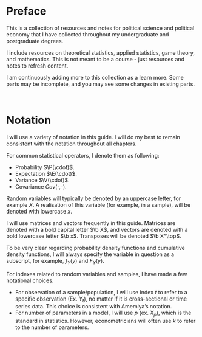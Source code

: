 # Preface {.unnumbered}

This is a collection of resources and notes for political science and political economy that I have collected throughout my undergraduate and postgraduate degrees.

I include resources on theoretical statistics, applied statistics, game theory, and mathematics. This is not meant to be a course - just resources and notes to refresh content.

I am continuously adding more to this collection as a learn more. Some parts may be incomplete, and you may see some changes in existing parts.

<br />

# Notation

I will use a variety of notation in this guide. I will do my best to remain consistent with the notation throughout all chapters.

For common statistical operators, I denote them as following:

-   Probability $\P(\cdot)$.
-   Expectation $\E(\cdot)$.
-   Variance $\V(\cdot)$.
-   Covariance $Cov(\cdot, \cdot)$.

Random variables will typically be denoted by an uppercase letter, for example $X$. A realisation of this variable (for example, in a sample), will be denoted with lowercase $x$.

I will use matrices and vectors frequently in this guide. Matrices are denoted with a bold capital letter $\b X$, and vectors are denoted with a bold lowercase letter $\b x$. Transposes will be denoted $\b X^\top$.

To be very clear regarding probability density functions and cumulative density functions, I will always specify the variable in question as a subscript, for example, $f_Y(y)$ and $F_Y(y)$.

For indexes related to random variables and samples, I have made a few notational choices.

-   For observation of a sample/population, I will use index $t$ to refer to a specific observation (Ex. $Y_t$), no matter if it is cross-sectional or time series data. This choice is consistent with Amemiya's notation.
-   For number of parameters in a model, I will use $p$ (ex. $X_p$), which is the standard in statistics. However, econometricians will often use $k$ to refer to the number of parameters.
